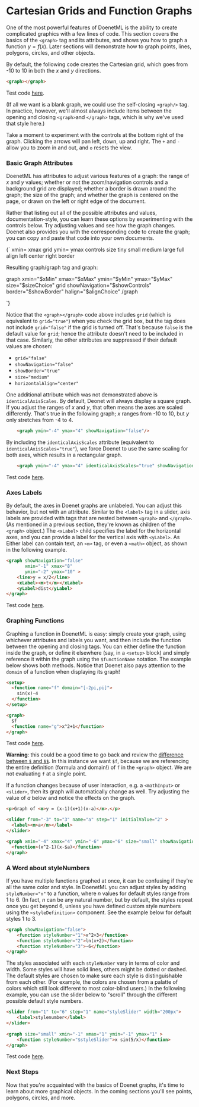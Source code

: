 
# Cartesian Grids and Function Graphs

One of the most powerful features of DoenetML is the ability to create complicated graphics with a few lines of code. This section covers the basics of the `<graph>` tag and its attributes, and shows you how to graph a function $y = f(x)$. Later sections will demonstrate how to graph points, lines, polygons, circles, and other objects.

By default, the following code creates the Cartesian grid, which goes from -10 to 10 in both the $x$ and $y$ directions. 
```html
<graph></graph>
```
Test code [here](https://www.doenet.org/portfolioeditor/_J1J2N530LyIvVWx64xB8V/_AgzWwqGV6Yy9DfqMyGlFm).

(If all we want is a blank graph, we could use the self-closing `<graph/>` tag. In practice, however, we'll almost always include items between the opening and closing `<graph>`and `</graph>` tags, which is why we've used that style here.)

Take a moment to experiment with the controls at the bottom right of the graph. Clicking the arrows will pan left, down, up and right. The `+` and `-` allow you to zoom in and out, and `o` resets the view.



### Basic Graph Attributes

DoenetML has attributes to adjust various features of a graph: the range of $x$ and $y$ values; whether or not the zoom/navigation controls and a background grid are displayed; whether a border is drawn around the graph; the size of the graph; and whether the graph is centered on the page, or drawn on the left or right edge of the document.

Rather that listing out all of the possible attributes and values, documentation-style, you can learn these options by experimenting with the controls below. Try adjusting values and see how the graph changes. Doenet also provides you with the corresponding code to create the graph; you can copy and paste that code into your own documents.

<DoenetML>
{`
 <tabular top="minor" bottom="minor">
    <row>
      <cell halign="right"><c>xmin=</c></cell>
      <cell halign="left"><mathInput name="xMin" prefill="-1" /></cell>
      <cell halign="right"><c>xmax</c></cell>
      <cell halign="left"><mathInput name="xMax" prefill="6" /></cell>
      <cell halign="right"><c>grid</c></cell>
      <cell halign="left"><booleanInput name="showGrid" /></cell>
    </row>
    <row>
      <cell halign="right"><c>ymin=</c></cell>
      <cell halign="left"><mathInput name="yMin" prefill="-2" /></cell>
      <cell halign="right"><c>ymax</c></cell>
      <cell halign="left"><mathInput name="yMax" prefill="10" /></cell>
      <cell halign="right"><c>controls</c></cell>
      <cell halign="left"><booleanInput name="showControls" prefill="true" /></cell>
    </row>
    <row>
      <cell halign="right"><c>size</c></cell>
      <cell halign="left">
        <choiceInput name="sizeChoice" inline preselectChoice="3">
          <choice>tiny</choice>
          <choice>small</choice>
          <choice>medium</choice>
          <choice>large</choice>
          <choice>full</choice>
        </choiceInput>
      </cell> 
      <cell halign="right"><c>align</c></cell>
      <cell halign="left">
        <choiceInput name="alignChoice" inline preselectChoice="2">
          <choice>left</choice>
          <choice>center</choice>
          <choice>right</choice>
        </choiceInput>
      </cell> 
      <cell halign="right"><c>border</c></cell>
      <cell halign="left"><booleanInput name="showBorder" prefill="true" /></cell>  
    </row>
  </tabular>
  <p><alert>Resulting <tag>graph</tag><tag>/graph</tag> tag and graph</alert>:</p>
  <p><c><tag>graph
    xmin="$xMin" xmax="$xMax"
    ymin="$yMin" ymax="$yMax"
    <conditionalContent condition="$sizeChoice != medium">
      size="$sizeChoice"
    </conditionalContent>
    <conditionalContent condition="$showGrid">grid</conditionalContent>
    <conditionalContent condition="! $showControls">
      showNavigation="$showControls"
    </conditionalContent>
    <conditionalContent condition="! $showBorder">
      border="$showBorder"
    </conditionalContent>
    <conditionalContent condition="$alignChoice != center">
      halign="$alignChoice"
    </conditionalContent>
   </tag><tag>/graph</tag></c></p>
  
  <graph xmin="$xMin" xmax="$xMax" ymin="$yMin" ymax="$yMax"
    size="$sizeChoice" grid="$showGrid"
    showNavigation="$showControls" 
    showBorder="$showBorder"
    horizontalAlign="$alignChoice"/>
`}
</DoenetML>

Notice that the `<graph></graph>` code above includes `grid` (which is equivalent to `grid="true"`) when you check the grid box, but the tag does not include `grid="false"` if the grid is turned off. That's because `false` is the default value for `grid`; hence the attribute doesn't need to be included in that case. Similarly, the other attributes are suppressed if their default values are chosen:

* `grid="false"`
* `showNavigation="false"`
* `showBorder="true"`
* `size="medium"`
* `horizontalAlign="center"`

One additional attribute which was not demonstrated above is `identicalAxisScales`. By default, Deonet will always display a square graph. If you adjust the ranges of $x$ and $y$, that often means the axes are scaled differently. That's true in the following graph; $x$ ranges from -10 to 10, but $y$ only stretches from -4 to 4.

```html
    <graph ymin="-4" ymax="4" showNavigation="false"/>
```


By including the `identicalAxisScales` attribute (equivalent to `identicalAxisScales="true"`), we force Doenet to use the same scaling for both axes, which results in a rectangular graph.

```html
    <graph ymin="-4" ymax="4" identicalAxisScales="true" showNavigation="false" />
```
Test code [here](https://www.doenet.org/portfolioeditor/_J1J2N530LyIvVWx64xB8V/_AgzWwqGV6Yy9DfqMyGlFm).

### Axes Labels

By default, the axes in Doenet graphs are unlabeled. You can adjust this behavior, but not with an attribute. Similar to the `<label>` tag in a slider, axis labels are provided with tags that are nested between `<graph>` and `</graph>`. (As mentioned in a previous section, they're known as children of the `<graph>` object.) The `<xLabel>` child specifies the label for the horizontal axes, and you can provide a label for the vertical axis with `<yLabel>`. As Either label can contain text, an `<m>` tag, or even a `<math>` object, as shown in the following example.

```html {5,6}
<graph showNavigation="false"
       xmin="-1" xmax="8" 
       ymin="-2" ymax="10" >
    <line>y = x/2</line>
    <xLabel><m>t</m></xLabel>
    <yLabel>dist</yLabel>
</graph>
```
Test code [here](https://www.doenet.org/portfolioeditor/_J1J2N530LyIvVWx64xB8V/_AgzWwqGV6Yy9DfqMyGlFm).

### Graphing Functions
Graphing a function in DoenetML is easy: simply create your graph, using whichever attributes and labels you want, and then include the function between the opening and closing tags. You can either define the function inside the graph, or define it elsewhere (say, in a `<setup>` block) and simply reference it within the graph using the `$functionName` notation. The example below shows both methods. Notice that Doenet also pays attention to the `domain` of a function when displaying its graph!

```html {2-4,8,9}
<setup>
  <function name="f" domain="[-2pi,pi]">
    sin(x)-4
  </function>
</setup>

<graph>
  $f
  <function name="g">x^2+1</function>
</graph>
```
Test code [here](https://www.doenet.org/portfolioeditor/_J1J2N530LyIvVWx64xB8V/_AgzWwqGV6Yy9DfqMyGlFm).

**Warning**: this could be a good time to go back and review the [difference between `$` and `$$`](../introdTutorial/iT1-7-functions.mdx). In this instance we want `$f`, because we are referencing the entire definition (formula and domain!) of `f` in the `<graph>` object. We are not evaluating `f` at a single point.

If a function changes because of user interaction, e.g. a `<mathInput>` or `<slider>`, then its graph will automatically change as well. Try adjusting the value of $a$ below and notice the effects on the graph.

```html
<p>Graph of <m>y = (x-1)(x+1)(x-a)</m>.</p>

<slider from="-3" to="3" name="a" step="1" initialValue="2" >
  <label><m>a</m></label>
</slider>

<graph xmin="-4" xmax="4" ymin="-6" ymax="6" size="small" showNavigation="false">
  <function>(x^2-1)(x-$a)</function>
</graph>
```

### A Word about styleNumbers

If you have multiple functions graphed at once, it can be confusing if they're all the same color and style. In DoenetML you can adjust styles by adding `styleNumber="n"` to a function, where $n$ values for default styles range from 1 to 6. (In fact, $n$ can be any natural number, but by default, the styles repeat once you get beyond 6, unless you have defined custom style numbers using the `<styleDefinition>` component. See the example below for default styles 1 to 3.

```html
<graph showNavigation="false">
    <function styleNumber="1">x^2+3</function>
    <function styleNumber="2">ln(x+2)</function>
    <function styleNumber="3">-6</function>
</graph>
```
The styles associated with each `styleNumber` vary in terms of color and width. Some styles will have solid lines, others might be dotted or dashed. The default styles are chosen to make sure each style is distinguishable from each other. (For example, the colors are chosen from a palatte of colors which still look different to most color-blind users.) In the following example, you can use the slider below to "scroll" through the different possible default style numbers.

```html
<slider from="1" to="6" step="1" name="styleSlider" width="200px">
    <label>stylenumber</label>
</slider>
     
<graph size="small" xmin="-1" xmax="1" ymin="-1" ymax="1" >
    <function styleNumber="$styleSlider">x sin(5/x)</function>
</graph>
```
Test code [here](https://www.doenet.org/portfolioeditor/_J1J2N530LyIvVWx64xB8V/_AgzWwqGV6Yy9DfqMyGlFm).

### Next Steps
Now that you're acquainted with the basics of Doenet graphs, it's time to learn about more graphical objects. In the coming sections you'll see points, polygons, circles, and more.





